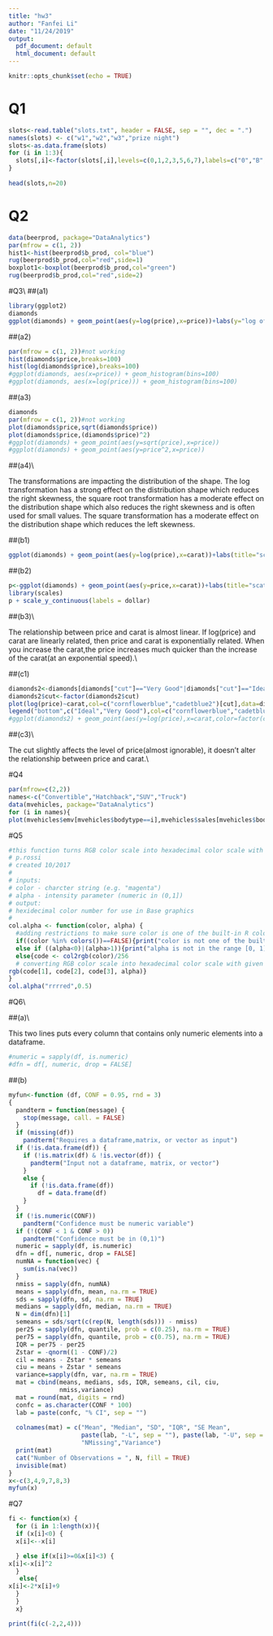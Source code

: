 ```yaml
---
title: "hw3"
author: "Fanfei Li"
date: "11/24/2019"
output:
  pdf_document: default
  html_document: default
---
```


```r
knitr::opts_chunk$set(echo = TRUE)
```


# Q1
```r
slots<-read.table("slots.txt", header = FALSE, sep = "", dec = ".")
names(slots) <- c("w1","w2","w3","prize	night")
slots<-as.data.frame(slots)
for (i in 1:3){
  slots[,i]<-factor(slots[,i],levels=c(0,1,2,3,5,6,7),labels=c("0","B", "BB","BBB","DD","C","7"))
}
  
head(slots,n=20)
```
# Q2
```r
data(beerprod, package="DataAnalytics")
par(mfrow = c(1, 2))
hist1<-hist(beerprod$b_prod, col="blue")
rug(beerprod$b_prod,col="red",side=1)
boxplot1<-boxplot(beerprod$b_prod,col="green")
rug(beerprod$b_prod,col="red",side=2)
```

#Q3\\
##(a1)
```r
library(ggplot2)
diamonds
ggplot(diamonds) + geom_point(aes(y=log(price),x=price))+labs(y="log of price")
```

##(a2)
```r
par(mfrow = c(1, 2))#not working
hist(diamonds$price,breaks=100)
hist(log(diamonds$price),breaks=100)
#ggplot(diamonds, aes(x=price)) + geom_histogram(bins=100)
#ggplot(diamonds, aes(x=log(price))) + geom_histogram(bins=100)
```

##(a3)
```r
diamonds
par(mfrow = c(1, 2))#not working
plot(diamonds$price,sqrt(diamonds$price))
plot(diamonds$price,(diamonds$price)^2)
#ggplot(diamonds) + geom_point(aes(y=sqrt(price),x=price)) 
#ggplot(diamonds) + geom_point(aes(y=price^2,x=price)) 
```

##(a4)\\

The transformations are impacting the distribution of the shape.  The log transformation has a strong effect on the distribution shape which reduces the right skewness, the square root transformation has a moderate effect on the distribution shape which also reduces the right skewness and is often used for small values. The square transformation has a moderate effect on the distribution shape which reduces the left skewness.

##(b1)
```r
ggplot(diamonds) + geom_point(aes(y=log(price),x=carat))+labs(title="scatterplot of log(price) versus carat ")
```

##(b2)
```r
p<-ggplot(diamonds) + geom_point(aes(y=price,x=carat))+labs(title="scatterplot of price versus carat ")
library(scales)
p + scale_y_continuous(labels = dollar)
```

##(b3)\\

The relationship between price and carat is almost linear.  If log(price) and carat are linearly related, then price and carat is exponentially related. When you increase the carat,the price increases much quicker than the increase of the carat(at an exponential speed).\\

##(c1)
```r
diamonds2<-diamonds[diamonds["cut"]=="Very Good"|diamonds["cut"]=="Ideal",]
diamonds2$cut<-factor(diamonds2$cut)
plot(log(price)~carat,col=c("cornflowerblue","cadetblue2")[cut],data=diamonds2,pch=20)
legend("bottom",c("Ideal","Very Good"),col=c("cornflowerblue","cadetblue2"),pch=20)
#ggplot(diamonds2) + geom_point(aes(y=log(price),x=carat,color=factor(cut)))+labs(title="scatterplot of log(price) versus carat ")+ theme(legend.position = c(0.8, 0.2))
```

##(c3)\\

The cut slightly affects the level of price(almost ignorable), it doesn't alter the relationship between price and carat.\\

#Q4
```r
par(mfrow=c(2,2))
names<-c("Convertible","Hatchback","SUV","Truck")
data(mvehicles, package="DataAnalytics")
for (i in names){
plot(mvehicles$emv[mvehicles$bodytype==i],mvehicles$sales[mvehicles$bodytype==i],xlab="emv",ylab="sales",main=paste("sales versus emv for",i),pch = 19, col = alpha("lightsteelblue2",0.5))}
```

#Q5
```r
#this function turns RGB color scale into hexadecimal color scale with given opacity
# p.rossi
# created 10/2017
#
# inputs:
# color - charcter string (e.g. "magenta")
# alpha - intensity parameter (numeric in (0,1])
# output:
# hexidecimal color number for use in Base graphics
#
col.alpha <- function(color, alpha) {
  #adding restrictions to make sure color is one of the built-in R colors and that alpha is in the range [0, 1]. 
  if((color %in% colors())==FALSE){print("color is not one of the built-in R colors")}
  else if ((alpha<0)|(alpha>1)){print("alpha is not in the range [0, 1]")}
  else{code <- col2rgb(color)/256
  # converting RGB color scale into hexadecimal color scale with given opacity
rgb(code[1], code[2], code[3], alpha)}
}
col.alpha("rrrred",0.5)


```

#Q6\\

##(a)\\

This two lines puts every column that contains only numeric elements into a dataframe.
```r
#numeric = sapply(df, is.numeric)
#dfn = df[, numeric, drop = FALSE]
```

##(b)
```r
myfun<-function (df, CONF = 0.95, rnd = 3) 
{
  pandterm = function(message) {
    stop(message, call. = FALSE)
  }
  if (missing(df)) 
    pandterm("Requires a dataframe,matrix, or vector as input")
  if (!is.data.frame(df)) {
    if (!is.matrix(df) & !is.vector(df)) {
      pandterm("Input not a dataframe, matrix, or vector")
    }
    else {
      if (!is.data.frame(df)) 
        df = data.frame(df)
    }
  }
  if (!is.numeric(CONF)) 
    pandterm("Confidence must be numeric variable")
  if (!(CONF < 1 & CONF > 0)) 
    pandterm("Confidence must be in (0,1)")
  numeric = sapply(df, is.numeric)
  dfn = df[, numeric, drop = FALSE]
  numNA = function(vec) {
    sum(is.na(vec))
  }
  nmiss = sapply(dfn, numNA)
  means = sapply(dfn, mean, na.rm = TRUE)
  sds = sapply(dfn, sd, na.rm = TRUE)
  medians = sapply(dfn, median, na.rm = TRUE)
  N = dim(dfn)[1]
  semeans = sds/sqrt(c(rep(N, length(sds))) - nmiss)
  per25 = sapply(dfn, quantile, prob = c(0.25), na.rm = TRUE)
  per75 = sapply(dfn, quantile, prob = c(0.75), na.rm = TRUE)
  IQR = per75 - per25
  Zstar = -qnorm((1 - CONF)/2)
  cil = means - Zstar * semeans
  ciu = means + Zstar * semeans
  variance=sapply(dfn, var, na.rm = TRUE)
  mat = cbind(means, medians, sds, IQR, semeans, cil, ciu, 
              nmiss,variance)
  mat = round(mat, digits = rnd)
  confc = as.character(CONF * 100)
  lab = paste(confc, "% CI", sep = "")
  
  colnames(mat) = c("Mean", "Median", "SD", "IQR", "SE Mean", 
                    paste(lab, "-L", sep = ""), paste(lab, "-U", sep = ""), 
                    "NMissing","Variance")
  print(mat)
  cat("Number of Observations = ", N, fill = TRUE)
  invisible(mat)
}
x<-c(3,4,9,7,8,3)
myfun(x)
```

#Q7
```r
fi <- function(x) {
  for (i in 1:length(x)){
  if (x[i]<0) {
  x[i]<--x[i]

  } else if(x[i]>=0&x[i]<3) {
x[i]<-x[i]^2
  }
   else{
x[i]<-2*x[i]+9
  }
  }
  x}

print(fi(c(-2,2,4)))
```

